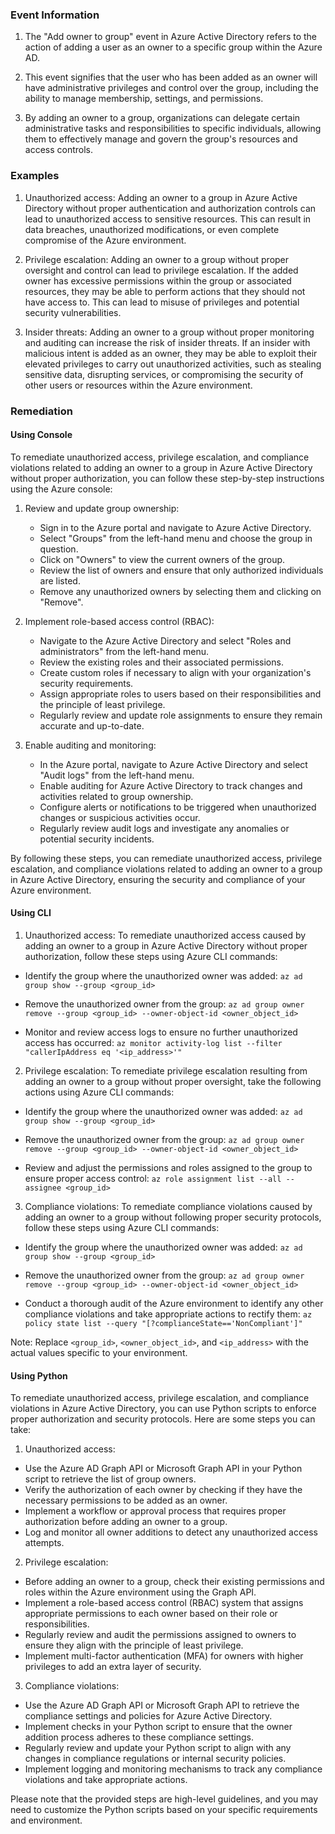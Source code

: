 
### Event Information

1. The "Add owner to group" event in Azure Active Directory refers to the action of adding a user as an owner to a specific group within the Azure AD.

2. This event signifies that the user who has been added as an owner will have administrative privileges and control over the group, including the ability to manage membership, settings, and permissions.

3. By adding an owner to a group, organizations can delegate certain administrative tasks and responsibilities to specific individuals, allowing them to effectively manage and govern the group's resources and access controls.


### Examples

1. Unauthorized access: Adding an owner to a group in Azure Active Directory without proper authentication and authorization controls can lead to unauthorized access to sensitive resources. This can result in data breaches, unauthorized modifications, or even complete compromise of the Azure environment.

2. Privilege escalation: Adding an owner to a group without proper oversight and control can lead to privilege escalation. If the added owner has excessive permissions within the group or associated resources, they may be able to perform actions that they should not have access to. This can lead to misuse of privileges and potential security vulnerabilities.

3. Insider threats: Adding an owner to a group without proper monitoring and auditing can increase the risk of insider threats. If an insider with malicious intent is added as an owner, they may be able to exploit their elevated privileges to carry out unauthorized activities, such as stealing sensitive data, disrupting services, or compromising the security of other users or resources within the Azure environment.

### Remediation

#### Using Console

To remediate unauthorized access, privilege escalation, and compliance violations related to adding an owner to a group in Azure Active Directory without proper authorization, you can follow these step-by-step instructions using the Azure console:

1. Review and update group ownership: 
   - Sign in to the Azure portal and navigate to Azure Active Directory.
   - Select "Groups" from the left-hand menu and choose the group in question.
   - Click on "Owners" to view the current owners of the group.
   - Review the list of owners and ensure that only authorized individuals are listed.
   - Remove any unauthorized owners by selecting them and clicking on "Remove".

2. Implement role-based access control (RBAC):
   - Navigate to the Azure Active Directory and select "Roles and administrators" from the left-hand menu.
   - Review the existing roles and their associated permissions.
   - Create custom roles if necessary to align with your organization's security requirements.
   - Assign appropriate roles to users based on their responsibilities and the principle of least privilege.
   - Regularly review and update role assignments to ensure they remain accurate and up-to-date.

3. Enable auditing and monitoring:
   - In the Azure portal, navigate to Azure Active Directory and select "Audit logs" from the left-hand menu.
   - Enable auditing for Azure Active Directory to track changes and activities related to group ownership.
   - Configure alerts or notifications to be triggered when unauthorized changes or suspicious activities occur.
   - Regularly review audit logs and investigate any anomalies or potential security incidents.

By following these steps, you can remediate unauthorized access, privilege escalation, and compliance violations related to adding an owner to a group in Azure Active Directory, ensuring the security and compliance of your Azure environment.

#### Using CLI

1. Unauthorized access: To remediate unauthorized access caused by adding an owner to a group in Azure Active Directory without proper authorization, follow these steps using Azure CLI commands:

- Identify the group where the unauthorized owner was added:
  `az ad group show --group <group_id>`

- Remove the unauthorized owner from the group:
  `az ad group owner remove --group <group_id> --owner-object-id <owner_object_id>`

- Monitor and review access logs to ensure no further unauthorized access has occurred:
  `az monitor activity-log list --filter "callerIpAddress eq '<ip_address>'"`

2. Privilege escalation: To remediate privilege escalation resulting from adding an owner to a group without proper oversight, take the following actions using Azure CLI commands:

- Identify the group where the unauthorized owner was added:
  `az ad group show --group <group_id>`

- Remove the unauthorized owner from the group:
  `az ad group owner remove --group <group_id> --owner-object-id <owner_object_id>`

- Review and adjust the permissions and roles assigned to the group to ensure proper access control:
  `az role assignment list --all --assignee <group_id>`

3. Compliance violations: To remediate compliance violations caused by adding an owner to a group without following proper security protocols, follow these steps using Azure CLI commands:

- Identify the group where the unauthorized owner was added:
  `az ad group show --group <group_id>`

- Remove the unauthorized owner from the group:
  `az ad group owner remove --group <group_id> --owner-object-id <owner_object_id>`

- Conduct a thorough audit of the Azure environment to identify any other compliance violations and take appropriate actions to rectify them:
  `az policy state list --query "[?complianceState=='NonCompliant']"`

Note: Replace `<group_id>`, `<owner_object_id>`, and `<ip_address>` with the actual values specific to your environment.

#### Using Python

To remediate unauthorized access, privilege escalation, and compliance violations in Azure Active Directory, you can use Python scripts to enforce proper authorization and security protocols. Here are some steps you can take:

1. Unauthorized access:
- Use the Azure AD Graph API or Microsoft Graph API in your Python script to retrieve the list of group owners.
- Verify the authorization of each owner by checking if they have the necessary permissions to be added as an owner.
- Implement a workflow or approval process that requires proper authorization before adding an owner to a group.
- Log and monitor all owner additions to detect any unauthorized access attempts.

2. Privilege escalation:
- Before adding an owner to a group, check their existing permissions and roles within the Azure environment using the Graph API.
- Implement a role-based access control (RBAC) system that assigns appropriate permissions to each owner based on their role or responsibilities.
- Regularly review and audit the permissions assigned to owners to ensure they align with the principle of least privilege.
- Implement multi-factor authentication (MFA) for owners with higher privileges to add an extra layer of security.

3. Compliance violations:
- Use the Azure AD Graph API or Microsoft Graph API to retrieve the compliance settings and policies for Azure Active Directory.
- Implement checks in your Python script to ensure that the owner addition process adheres to these compliance settings.
- Regularly review and update your Python script to align with any changes in compliance regulations or internal security policies.
- Implement logging and monitoring mechanisms to track any compliance violations and take appropriate actions.

Please note that the provided steps are high-level guidelines, and you may need to customize the Python scripts based on your specific requirements and environment.

